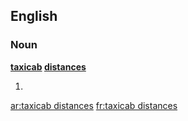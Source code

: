 ==English==

===Noun===
'''[[taxicab]] [[distance]]s'''

# {{plural of|[[taxicab distance]]}}

[[ar:taxicab distances]]
[[fr:taxicab distances]]